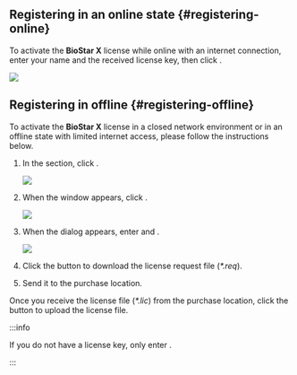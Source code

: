 ## Registering in an online state {#registering-online}

To activate the **BioStar X** license while online with an internet connection, enter your name and the received license key, then click <Cmd sid='setting.server.license.button.activate' product='2' />.

<Image src='/img/biostarx-tutorial-license-online.png' />

## Registering in offline {#registering-offline}

To activate the **BioStar X** license in a closed network environment or in an offline state with limited internet access, please follow the instructions below.

1. In the <Cmd sid='setting.xlicense.activation' product='2' /> section, click <Cmd sid='setting.xlicense.offlineActivation' product='2' />.

   <Image src='/img/biostarx-tutorial-license-offline.png' />

2. When the <Cmd sid='setting.server.license.title.activateLicenseOffline' product='2' /> window appears, click <Cmd sid='setting.xlicense.button.requestOfflineKey' product='2' />.

   <Image src='/img/biostarx-tutorial-license-offline-popup.png' />

3. When the dialog appears, enter <Cmd sid='setting.xlicense.offlineActivation.requestBy' product='2' /> and <Cmd sid='setting.xlicense.offlineActivation.activationKey' product='2' />.

   <Image src='/img/biostarx-tutorial-license-offline-popup-filed.png' className='none' />

4. Click the <Cmd sid='setting.server.license.button.download' product='2' /> button to download the license request file (*\*.req*).

5. Send it to the purchase location.

Once you receive the license file (*\*.lic*) from the purchase location, click the <Cmd sid='setting.xlicense.offlineActivationTitle' product='2' /> button to upload the license file.

:::info

If you do not have a license key, only enter <Cmd sid='setting.xlicense.offlineActivation.requestBy' product='2' />.

:::
